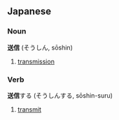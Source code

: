 ==Japanese==

===Noun===
'''送信''' (そうしん, sōshin)
#[[transmission]]

===Verb===
'''送信'''する (そうしんする, sōshin-suru)
#[[transmit]]

{{ja-suru|送信|そうしん|sōshin}}